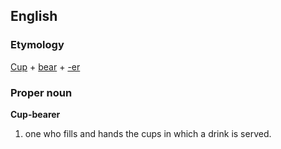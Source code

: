 ==English==
===Etymology===
[[Cup]] + [[bear]] + [[-er]]

===Proper noun===
'''Cup-bearer'''
# one who fills and hands the cups in which a drink is served.